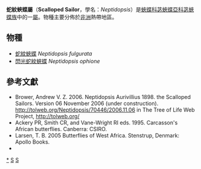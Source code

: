 {{NoteTA|G1=Butterfly}}
{{Automatic Taxobox
| taxon = Neptidopsis
| authority = Aurivillius, 1898
| image = Neptidopsis ophione1.JPG
| image_caption = [[閃光蛇紋蛺蝶|閃光蛇紋蛺蝶]] <br />''Neptidopsis ophione''
| type_species = [[蛇紋蛺蝶|蛇紋蛺蝶]]<br />''Papilio ophione''
| type_species_authority = Cramer, [1777]
| subdivision_ranks = 物種
| subdivision = 共2種，詳見正文。
| synonyms =
}}

'''蛇紋蛺蝶屬'''（'''Scalloped Sailor'''，學名：''Neptidopsis''）是[[蛺蝶科|蛺蝶科]][[苾蛺蝶亞科|苾蛺蝶亞科]][[苾蛺蝶族|苾蛺蝶族]]中的一[[屬_(生物)|屬]]。物種主要分佈於[[非洲|非洲]]熱帶地區。

== 物種 ==
* [[蛇紋蛺蝶|蛇紋蛺蝶]] ''Neptidopsis fulgurata''
* [[閃光蛇紋蛺蝶|閃光蛇紋蛺蝶]] ''Neptidopsis ophione''

== 參考文獻 ==
{{reflist}}
* Brower, Andrew V. Z. 2006. Neptidopsis Aurivillius 1898. the Scalloped Sailors. Version 06 November 2006 (under construction). http://tolweb.org/Neptidopsis/70446/2006.11.06 {{Wayback|url=http://tolweb.org/Neptidopsis/70446/2006.11.06 |date=20191201003648 }} in The Tree of Life Web Project, http://tolweb.org/ {{Wayback|url=http://tolweb.org/ |date=20110515100516 }}
* Ackery PR, Smith CR, and Vane-Wright RI eds. 1995. Carcasson's African butterflies. Canberra: CSIRO.
* Larsen, T. B. 2005 Butterflies of West Africa. Stenstrup, Denmark: Apollo Books.
* {{Cite book | author = 寿建新 周尧 李宇飞 | title = 世界蝴蝶分類名錄 | location = 中國 | publisher = 陝西科學技術出版社 | date = 2006-04-01 | ISBN = 9787536936768 | language= zh-hans }}

{{Commons category|Neptidopsis}}

{{苾蛺蝶亞科}}
{{Taxonbar}}
[[Category:蛇紋蛺蝶屬|*]]
[[Category:苾蛺蝶族|S]]
[[Category:_1898年描述的分类群|S]]